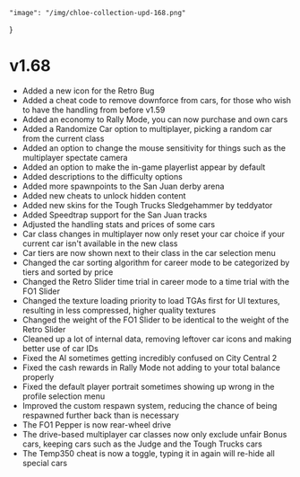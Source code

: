     "image": "/img/chloe-collection-upd-168.png"
}

# v1.68

- Added a new icon for the Retro Bug
- Added a cheat code to remove downforce from cars, for those who wish to have the handling from before v1.59
- Added an economy to Rally Mode, you can now purchase and own cars
- Added a Randomize Car option to multiplayer, picking a random car from the current class
- Added an option to change the mouse sensitivity for things such as the multiplayer spectate camera
- Added an option to make the in-game playerlist appear by default
- Added descriptions to the difficulty options
- Added more spawnpoints to the San Juan derby arena
- Added new cheats to unlock hidden content
- Added new skins for the Tough Trucks Sledgehammer by teddyator
- Added Speedtrap support for the San Juan tracks
- Adjusted the handling stats and prices of some cars
- Car class changes in multiplayer now only reset your car choice if your current car isn't available in the new class
- Car tiers are now shown next to their class in the car selection menu
- Changed the car sorting algorithm for career mode to be categorized by tiers and sorted by price
- Changed the Retro Slider time trial in career mode to a time trial with the FO1 Slider
- Changed the texture loading priority to load TGAs first for UI textures, resulting in less compressed, higher quality textures
- Changed the weight of the FO1 Slider to be identical to the weight of the Retro Slider
- Cleaned up a lot of internal data, removing leftover car icons and making better use of car IDs
- Fixed the AI sometimes getting incredibly confused on City Central 2
- Fixed the cash rewards in Rally Mode not adding to your total balance properly
- Fixed the default player portrait sometimes showing up wrong in the profile selection menu
- Improved the custom respawn system, reducing the chance of being respawned further back than is necessary
- The FO1 Pepper is now rear-wheel drive
- The drive-based multiplayer car classes now only exclude unfair Bonus cars, keeping cars such as the Judge and the Tough Trucks cars
- The Temp350 cheat is now a toggle, typing it in again will re-hide all special cars